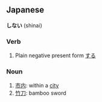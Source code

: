 ==Japanese==
'''しない''' (shinai)
===Verb===
#Plain negative present form [[する]]

===Noun===
#[[市内]]: within a [[city]]
#[[竹刀]]: bamboo sword